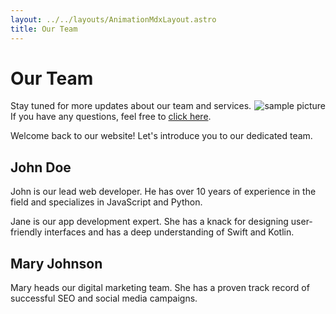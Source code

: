 ```yaml
---
layout: ../../layouts/AnimationMdxLayout.astro
title: Our Team
---
```


# Our Team

<span data-astro-transition-persist="image"  style="float:right; margin-bottom:3ex">![sample picture](https://picsum.photos/300/400.webp?grayscale&blur=1)</span>


Stay tuned for more updates about our team and services. If you have any questions, feel free to [click here](../one/).

Welcome back to our website! Let's introduce you to our dedicated team.


## John Doe

John is our lead web developer. He has over 10 years of experience in the field and specializes in JavaScript and Python.

Jane is our app development expert. She has a knack for designing user-friendly interfaces and has a deep understanding of Swift and Kotlin.

## Mary Johnson

Mary heads our digital marketing team. She has a proven track record of successful SEO and social media campaigns.

